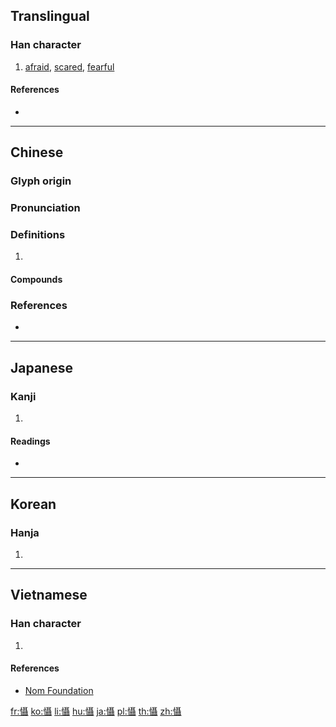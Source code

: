 {{also|慑}}
==Translingual==

===Han character===
{{Han char|rn=61|rad=心|as=18|sn=21|four=91041|canj=PSJJ|ids=⿰忄聶}}

# [[afraid]], [[scared]], [[fearful]]

====References====
* {{Han ref|kx=0409.020|dkj=11498|dj=0751.070|hdz=42371.060|uh=61FE|ud=25086|bh=C4E0|bd=50400}}

----

==Chinese==
{{zh-forms|s=慑}}

===Glyph origin===
{{Han etym}}

===Pronunciation===
{{zh-pron
|m=懾
|c=zip3,sip3
|mn=liap
|mc=y
|oc=y
|cat=
}}

===Definitions===
{{zh-hanzi}}

# {{rfdef|zh}}

====Compounds====
{{zh-der|心驚膽懾|懾人|懾人心魄|懾息|懾慴|懾服|膽懾|臨難不懾|臨難無懾|鎮懾|隘懾|震懾}}

===References===
* {{R:yue:Hanzi}}

----

==Japanese==

===Kanji===
{{ja-kanji|grade=|rs=心18}}

# {{defn|lang=ja|sort=心18}}

====Readings====
* {{ja-readings|on=[[しょう]] (shō)|kun=[[おそれる]] (osoreru)}}

----

==Korean==

===Hanja===
{{ko-hanja|hangeul=섭|eumhun=|rv=seop|mr=sŏp|y=sep}}

# {{defn|lang=ko|sort=心18}}

----

==Vietnamese==

===Han character===
{{vi-hantu|[[nhiếp]], [[phập]]|rs=心18}}

# {{defn|lang=vi|sort=心18}}

====References====
* [http://nomfoundation.org/common/nom_details.php?codepoint=61fe Nom Foundation]

[[fr:懾]]
[[ko:懾]]
[[li:懾]]
[[hu:懾]]
[[ja:懾]]
[[pl:懾]]
[[th:懾]]
[[zh:懾]]